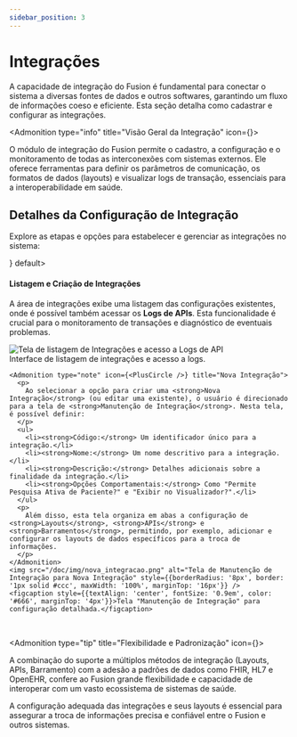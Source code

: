 ```yaml
---
sidebar_position: 3
---
```



# Integrações

A capacidade de integração do Fusion é fundamental para conectar o sistema a diversas fontes de dados e outros softwares, garantindo um fluxo de informações coeso e eficiente. Esta seção detalha como cadastrar e configurar as integrações.

<Admonition type="info" title="Visão Geral da Integração" icon={<Link />}>
  <p>
    O módulo de integração do Fusion permite o cadastro, a configuração e o monitoramento de todas as interconexões com sistemas externos. Ele oferece ferramentas para definir os parâmetros de comunicação, os formatos de dados (layouts) e visualizar logs de transação, essenciais para a interoperabilidade em saúde.
  </p>
</Admonition>

## Detalhes da Configuração de Integração

Explore as etapas e opções para estabelecer e gerenciar as integrações no sistema:

<Tabs>
  <TabItem value="cadastro" label="Cadastro e Logs de Integração" icon={<Share2 />} default>
    <h4>Listagem e Criação de Integrações</h4>
    <p>
      A área de integrações exibe uma listagem das configurações existentes, onde é possível também acessar os <strong>Logs de APIs</strong>. Esta funcionalidade é crucial para o monitoramento de transações e diagnóstico de eventuais problemas.
    </p>
    <img src="/doc/img/4_integracao.png" alt="Tela de listagem de Integrações e acesso a Logs de API" style={{borderRadius: '8px', border: '1px solid #ccc', maxWidth: '600px', display: 'block', marginLeft: 'auto', marginRight: 'auto', marginTop: '16px', marginBottom: '16px'}} />
    <figcaption style={{textAlign: 'center', fontSize: '0.9em', color: '#666', marginTop: '4px', marginBottom: '24px'}}>Interface de listagem de integrações e acesso a logs.</figcaption>

    <Admonition type="note" icon={<PlusCircle />} title="Nova Integração">
      <p>
        Ao selecionar a opção para criar uma <strong>Nova Integração</strong> (ou editar uma existente), o usuário é direcionado para a tela de <strong>Manutenção de Integração</strong>. Nesta tela, é possível definir:
      </p>
      <ul>
        <li><strong>Código:</strong> Um identificador único para a integração.</li>
        <li><strong>Nome:</strong> Um nome descritivo para a integração.</li>
        <li><strong>Descrição:</strong> Detalhes adicionais sobre a finalidade da integração.</li>
        <li><strong>Opções Comportamentais:</strong> Como "Permite Pesquisa Ativa de Paciente?" e "Exibir no Visualizador?".</li>
      </ul>
      <p>
        Além disso, esta tela organiza em abas a configuração de <strong>Layouts</strong>, <strong>APIs</strong> e <strong>Barramentos</strong>, permitindo, por exemplo, adicionar e configurar os layouts de dados específicos para a troca de informações.
      </p>
    </Admonition>
    <img src="/doc/img/nova_integracao.png" alt="Tela de Manutenção de Integração para Nova Integração" style={{borderRadius: '8px', border: '1px solid #ccc', maxWidth: '100%', marginTop: '16px'}} />
    <figcaption style={{textAlign: 'center', fontSize: '0.9em', color: '#666', marginTop: '4px'}}>Tela "Manutenção de Integração" para configuração detalhada.</figcaption>
  </TabItem>
</Tabs>

<br/>

<Admonition type="tip" title="Flexibilidade e Padronização" icon={<Settings2 />}>
  <p>
    A combinação do suporte a múltiplos métodos de integração (Layouts, APIs, Barramento) com a adesão a padrões de dados como FHIR, HL7 e OpenEHR, confere ao Fusion grande flexibilidade e capacidade de interoperar com um vasto ecossistema de sistemas de saúde.
  </p>
</Admonition>

A configuração adequada das integrações e seus layouts é essencial para assegurar a troca de informações precisa e confiável entre o Fusion e outros sistemas.